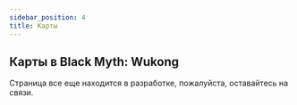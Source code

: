 ```yaml
---
sidebar_position: 4
title: Карты
---
```


## Карты в Black Myth: Wukong

Страница все еще находится в разработке, пожалуйста, оставайтесь на связи.